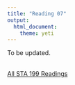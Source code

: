 ```yaml
---
title: "Reading 07"
output: 
  html_document: 
    theme: yeti
---
```


To be updated. 
<br>
<br>

[All STA 199 Readings](https://www2.stat.duke.edu/courses/Spring19/sta199.001/reading/readings.html)

<!--
## Due

Monday, Apr 2

## Required:

- [Hidden Figures: How Donald Trump Is Rigging the Census](https://www.motherjones.com/politics/2018/03/donald-trump-rigging-2020-census-undercounting-minorities-1/)

- [NY Times: If Census Asks About Citizenship, Some Already Have an Answer: No Comment](https://www.nytimes.com/2018/03/27/us/census-undocumented-immigrants.html)

- [NY Times: Here’s Why an Accurate Census Count Is So Important](https://www.nytimes.com/2018/03/27/us/politics/census-citizenship-question.html)
-->